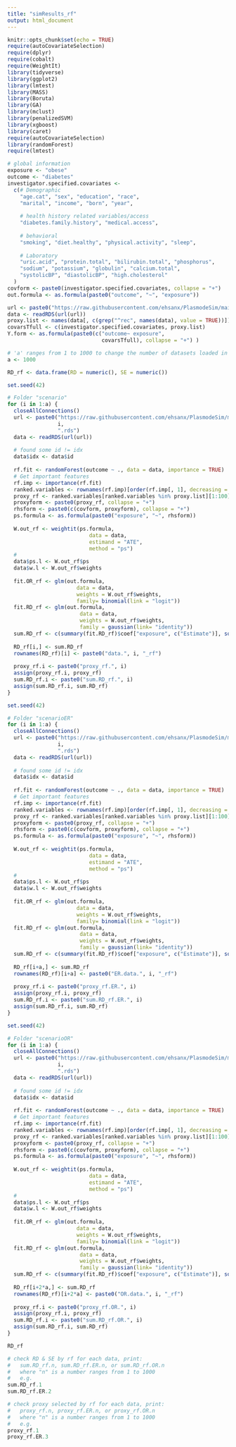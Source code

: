 ```yaml
---
title: "simResults_rf"
output: html_document
---
```


```r
knitr::opts_chunk$set(echo = TRUE)
require(autoCovariateSelection)
require(dplyr)
require(cobalt)
require(WeightIt)
library(tidyverse)
library(ggplot2)
library(lmtest)
library(MASS)
library(Boruta)
library(GA)
library(mclust)
library(penalizedSVM)
library(xgboost)
library(caret)
require(autoCovariateSelection)
library(randomForest)
require(lmtest)
```

```r
# global information
exposure <- "obese"
outcome <- "diabetes" 
investigator.specified.covariates <- 
  c(# Demographic
    "age.cat", "sex", "education", "race", 
    "marital", "income", "born", "year",
    
    # health history related variables/access
    "diabetes.family.history", "medical.access",
    
    # behavioral
    "smoking", "diet.healthy", "physical.activity", "sleep",
    
    # Laboratory 
    "uric.acid", "protein.total", "bilirubin.total", "phosphorus",
    "sodium", "potassium", "globulin", "calcium.total", 
    "systolicBP", "diastolicBP", "high.cholesterol"
  )
covform <- paste0(investigator.specified.covariates, collapse = "+")
out.formula <- as.formula(paste0("outcome", "~", "exposure"))

url <- paste0("https://raw.githubusercontent.com/ehsanx/PlasmodeSim/main/data/hdData/data/scenario/data_1.rds")
data <- readRDS(url(url))
proxy.list <- names(data[, c(grep("^rec", names(data), value = TRUE))])
covarsTfull <- c(investigator.specified.covariates, proxy.list)
Y.form <- as.formula(paste0(c("outcome~ exposure", 
                              covarsTfull), collapse = "+") )
```

```r
# 'a' ranges from 1 to 1000 to change the number of datasets loaded in each for-loop
a <- 1000

RD_rf <- data.frame(RD = numeric(), SE = numeric())
```

```r
set.seed(42)

# Folder "scenario"
for (i in 1:a) {
  closeAllConnections()
  url <- paste0("https://raw.githubusercontent.com/ehsanx/PlasmodeSim/main/data/hdData/data/scenario/data_", 
                i, 
                ".rds")
  data <- readRDS(url(url))
  
  # found some id != idx
  data$idx <- data$id
  
  rf.fit <- randomForest(outcome ~ ., data = data, importance = TRUE)
  # Get important features
  rf.imp <- importance(rf.fit)
  ranked.variables <- rownames(rf.imp)[order(rf.imp[, 1], decreasing = TRUE)]
  proxy_rf <- ranked.variables[ranked.variables %in% proxy.list][1:100]
  proxyform <- paste0(proxy_rf, collapse = "+")
  rhsform <- paste0(c(covform, proxyform), collapse = "+")
  ps.formula <- as.formula(paste0("exposure", "~", rhsform))
  
  W.out_rf <- weightit(ps.formula, 
                          data = data, 
                          estimand = "ATE",
                          method = "ps")
  #
  data$ps.l <- W.out_rf$ps
  data$w.l <- W.out_rf$weights
  
  fit.OR_rf <- glm(out.formula,
                      data = data,
                      weights = W.out_rf$weights,
                      family= binomial(link = "logit"))
  fit.RD_rf <- glm(out.formula,
                       data = data,
                       weights = W.out_rf$weights,
                       family = gaussian(link= "identity"))
  sum.RD_rf <- c(summary(fit.RD_rf)$coef["exposure", c("Estimate")], sqrt(sandwich::sandwich(fit.RD_rf)[2,2]))
  
  RD_rf[i,] <- sum.RD_rf
  rownames(RD_rf)[i] <- paste0("data.", i, "_rf")
  
  proxy_rf.i <- paste0("proxy_rf.", i)
  assign(proxy_rf.i, proxy_rf)
  sum.RD_rf.i <- paste0("sum.RD_rf.", i)
  assign(sum.RD_rf.i, sum.RD_rf)
}
```

```r
set.seed(42)

# Folder "scenarioER"
for (i in 1:a) {
  closeAllConnections()
  url <- paste0("https://raw.githubusercontent.com/ehsanx/PlasmodeSim/main/data/hdData/data/scenarioER/data_", 
                i, 
                ".rds")
  data <- readRDS(url(url))
  
  # found some id != idx
  data$idx <- data$id
  
  rf.fit <- randomForest(outcome ~ ., data = data, importance = TRUE)
  # Get important features
  rf.imp <- importance(rf.fit)
  ranked.variables <- rownames(rf.imp)[order(rf.imp[, 1], decreasing = TRUE)]
  proxy_rf <- ranked.variables[ranked.variables %in% proxy.list][1:100]
  proxyform <- paste0(proxy_rf, collapse = "+")
  rhsform <- paste0(c(covform, proxyform), collapse = "+")
  ps.formula <- as.formula(paste0("exposure", "~", rhsform))
  
  W.out_rf <- weightit(ps.formula, 
                          data = data, 
                          estimand = "ATE",
                          method = "ps")
  #
  data$ps.l <- W.out_rf$ps
  data$w.l <- W.out_rf$weights
  
  fit.OR_rf <- glm(out.formula,
                      data = data,
                      weights = W.out_rf$weights,
                      family= binomial(link = "logit"))
  fit.RD_rf <- glm(out.formula,
                       data = data,
                       weights = W.out_rf$weights,
                       family = gaussian(link= "identity"))
  sum.RD_rf <- c(summary(fit.RD_rf)$coef["exposure", c("Estimate")], sqrt(sandwich::sandwich(fit.RD_rf)[2,2]))
  
  RD_rf[i+a,] <- sum.RD_rf
  rownames(RD_rf)[i+a] <- paste0("ER.data.", i, "_rf")
  
  proxy_rf.i <- paste0("proxy_rf.ER.", i)
  assign(proxy_rf.i, proxy_rf)
  sum.RD_rf.i <- paste0("sum.RD_rf.ER.", i)
  assign(sum.RD_rf.i, sum.RD_rf)
}
```

```r
set.seed(42)

# Folder "scenarioOR"
for (i in 1:a) {
  closeAllConnections()
  url <- paste0("https://raw.githubusercontent.com/ehsanx/PlasmodeSim/main/data/hdData/data/scenarioOR/data_", 
                i, 
                ".rds")
  data <- readRDS(url(url))
  
  # found some id != idx
  data$idx <- data$id
  
  rf.fit <- randomForest(outcome ~ ., data = data, importance = TRUE)
  # Get important features
  rf.imp <- importance(rf.fit)
  ranked.variables <- rownames(rf.imp)[order(rf.imp[, 1], decreasing = TRUE)]
  proxy_rf <- ranked.variables[ranked.variables %in% proxy.list][1:100]
  proxyform <- paste0(proxy_rf, collapse = "+")
  rhsform <- paste0(c(covform, proxyform), collapse = "+")
  ps.formula <- as.formula(paste0("exposure", "~", rhsform))
  
  W.out_rf <- weightit(ps.formula, 
                          data = data, 
                          estimand = "ATE",
                          method = "ps")
  #
  data$ps.l <- W.out_rf$ps
  data$w.l <- W.out_rf$weights
  
  fit.OR_rf <- glm(out.formula,
                      data = data,
                      weights = W.out_rf$weights,
                      family= binomial(link = "logit"))
  fit.RD_rf <- glm(out.formula,
                       data = data,
                       weights = W.out_rf$weights,
                       family = gaussian(link= "identity"))
  sum.RD_rf <- c(summary(fit.RD_rf)$coef["exposure", c("Estimate")], sqrt(sandwich::sandwich(fit.RD_rf)[2,2]))
  
  RD_rf[i+2*a,] <- sum.RD_rf
  rownames(RD_rf)[i+2*a] <- paste0("OR.data.", i, "_rf")
  
  proxy_rf.i <- paste0("proxy_rf.OR.", i)
  assign(proxy_rf.i, proxy_rf)
  sum.RD_rf.i <- paste0("sum.RD_rf.OR.", i)
  assign(sum.RD_rf.i, sum.RD_rf)
}
```

```r
RD_rf
```

```r
# check RD & SE by rf for each data, print:
#   sum.RD_rf.n, sum.RD_rf.ER.n, or sum.RD_rf.OR.n
#   where "n" is a number ranges from 1 to 1000
#   e.g.
sum.RD_rf.1
sum.RD_rf.ER.2

# check proxy selected by rf for each data, print:
#   proxy_rf.n, proxy_rf.ER.n, or proxy_rf.OR.n
#   where "n" is a number ranges from 1 to 1000
#   e.g.
proxy_rf.1
proxy_rf.ER.3
```

